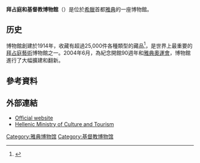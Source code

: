 '''拜占庭和基督教博物館'''（{{lang-el|Βυζαντινό και Χριστιανικό Μουσείο}}）是位於[[希臘|希臘]]首都[[雅典|雅典]]的一座博物館。

==历史==
博物館創建於1914年，收藏有超過25,000件各種類型的藏品<ref>{{cite web|title=ΣΥΛΛΟΓΕΣ|url=http://www.byzantinemuseum.gr/el/collections/|publisher=Byzantine & Christian Museum|accessdate=7 November 2014|archive-date=2019-08-24|archive-url=https://web.archive.org/web/20190824021921/http://www.byzantinemuseum.gr/el/collections/|dead-url=no}}</ref>，是世界上最重要的[[拜占庭藝術|拜占庭藝術]]博物館之一。2004年6月，為紀念開館90週年和[[2004年夏季奧林匹克運動會|雅典奧運會]]，博物館進行了大幅擴建和翻新。

== 參考資料 ==
{{Reflist}}

==外部連結==
{{commons category|Byzantine and Christian Museum (Athens)}}
* [http://www.byzantinemuseum.gr Official website] {{Wayback|url=http://www.byzantinemuseum.gr/ |date=20210126101500 }}
* [http://odysseus.culture.gr/h/1/eh155.jsp?obj_id=3349 Hellenic Ministry of Culture and Tourism] {{Wayback|url=http://odysseus.culture.gr/h/1/eh155.jsp?obj_id=3349 |date=20121118224020 }}

[[Category:雅典博物馆|Category:雅典博物馆]]
[[Category:基督教博物馆|Category:基督教博物馆]]